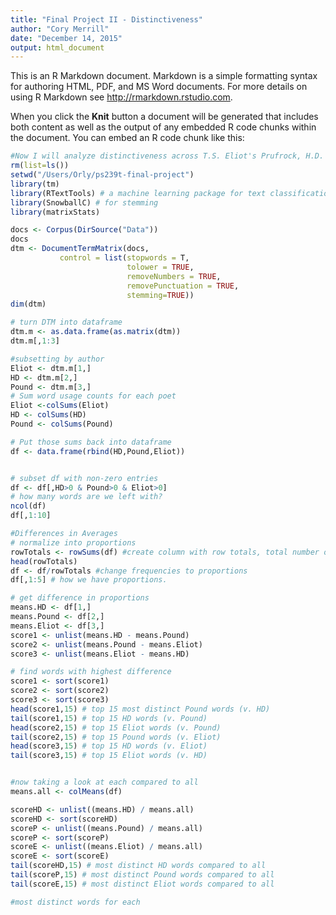 ```yaml
---
title: "Final Project II - Distinctiveness"
author: "Cory Merrill"
date: "December 14, 2015"
output: html_document
---
```


This is an R Markdown document. Markdown is a simple formatting syntax for authoring HTML, PDF, and MS Word documents. For more details on using R Markdown see <http://rmarkdown.rstudio.com>.

When you click the **Knit** button a document will be generated that includes both content as well as the output of any embedded R code chunks within the document. You can embed an R code chunk like this:

```r
#Now I will analyze distinctiveness across T.S. Eliot's Prufrock, H.D.'s Sea Garden, and Ezra Pound's Personae. I will use a diadic approach to compare them, because I am more interested in the particular oppositions than one poet measured against the two as one generalized corpus.
rm(list=ls())
setwd("/Users/Orly/ps239t-final-project")
library(tm)
library(RTextTools) # a machine learning package for text classification written in R
library(SnowballC) # for stemming
library(matrixStats)

docs <- Corpus(DirSource("Data"))
docs
dtm <- DocumentTermMatrix(docs,
           control = list(stopwords = T,
                          tolower = TRUE,
                          removeNumbers = TRUE,
                          removePunctuation = TRUE,
                          stemming=TRUE))
dim(dtm)

# turn DTM into dataframe
dtm.m <- as.data.frame(as.matrix(dtm))
dtm.m[,1:3]

#subsetting by author
Eliot <- dtm.m[1,]
HD <- dtm.m[2,]
Pound <- dtm.m[3,]
# Sum word usage counts for each poet
Eliot <-colSums(Eliot)
HD <- colSums(HD)
Pound <- colSums(Pound)

# Put those sums back into dataframe
df <- data.frame(rbind(HD,Pound,Eliot))


# subset df with non-zero entries
df <- df[,HD>0 & Pound>0 & Eliot>0]
# how many words are we left with?
ncol(df)
df[,1:10]

#Differences in Averages
# normalize into proportions
rowTotals <- rowSums(df) #create column with row totals, total number of words per document
head(rowTotals)
df <- df/rowTotals #change frequencies to proportions
df[,1:5] # how we have proportions.

# get difference in proportions
means.HD <- df[1,]
means.Pound <- df[2,]
means.Eliot <- df[3,]
score1 <- unlist(means.HD - means.Pound)
score2 <- unlist(means.Pound - means.Eliot)
score3 <- unlist(means.Eliot - means.HD)

# find words with highest difference
score1 <- sort(score1)
score2 <- sort(score2)
score3 <- sort(score3)
head(score1,15) # top 15 most distinct Pound words (v. HD)
tail(score1,15) # top 15 HD words (v. Pound)
head(score2,15) # top 15 Eliot words (v. Pound)
tail(score2,15) # top 15 Pound words (v. Eliot)
head(score3,15) # top 15 HD words (v. Eliot)
tail(score3,15) # top 15 Eliot words (v. HD)


#now taking a look at each compared to all
means.all <- colMeans(df)

scoreHD <- unlist((means.HD) / means.all)
scoreHD <- sort(scoreHD)
scoreP <- unlist((means.Pound) / means.all)
scoreP <- sort(scoreP)
scoreE <- unlist((means.Eliot) / means.all)
scoreE <- sort(scoreE)
tail(scoreHD,15) # most distinct HD words compared to all
tail(scoreP,15) # most distinct Pound words compared to all
tail(scoreE,15) # most distinct Eliot words compared to all

#most distinct words for each
```

